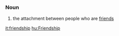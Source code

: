 =={{en}}==
{{stub}}
===Noun===
# the attachment between people who are [[friends]]

[[it:friendship]]
[[hu:Friendship]]